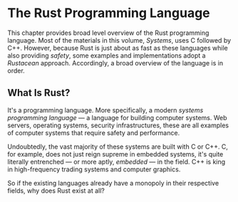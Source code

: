 # The Rust Programming Language

This chapter provides broad level overview of the Rust programming
language. Most of the materials in this volume, _Systems_, uses C followed
by C++. However, because Rust is just about as fast as these languages
while also providing _safety_, some examples and implementations adopt a
_Rustacean_ approach. Accordingly, a broad overview of the language is in
order.

## What Is Rust?

It's a programming language. More specifically, a modern _systems
programming language_ — a language for building computer systems. Web
servers, operating systems, security infrastructures, these are all
examples of computer systems that require safety and performance.

Undoubtedly, the vast majority of these systems are built with C or C++. C,
for example, does not just reign supreme in embedded systems, it's quite
literally entrenched — or more aptly, _embedded_ — in the field. C++ is
king in high-frequency trading systems and computer graphics.

So if the existing languages already have a monopoly in their respective
fields, why does Rust exist at all? 
